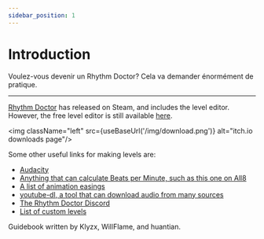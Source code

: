 ---
sidebar_position: 1
---

# Introduction

Voulez-vous devenir un Rhythm Doctor? Cela va demander énormément de pratique.

-----

[Rhythm Doctor](https://store.steampowered.com/app/774181/Rhythm_Doctor/) has released on Steam, and includes the level editor. However, the free level editor is still available [here](https://giacomopc.itch.io/rdle).

<img className="left" src={useBaseUrl('/img/download.png')} alt="itch.io downloads page"/>

Some other useful links for making levels are:
- [Audacity](https://www.audacityteam.org/download/)
- [Anything that can calculate Beats per Minute, such as this one on All8](http://www.all8.com/tools/bpm.htm)
- [A list of animation easings](https://easings.net/)
- [youtube-dl, a tool that can download audio from many sources](https://ytdl-org.github.io/youtube-dl/index.html)
- [The Rhythm Doctor Discord](https://discord.gg/rhythmdr)
- [List of custom levels](https://rhythm.cafe/)

Guidebook written by Klyzx, WillFlame, and huantian.
